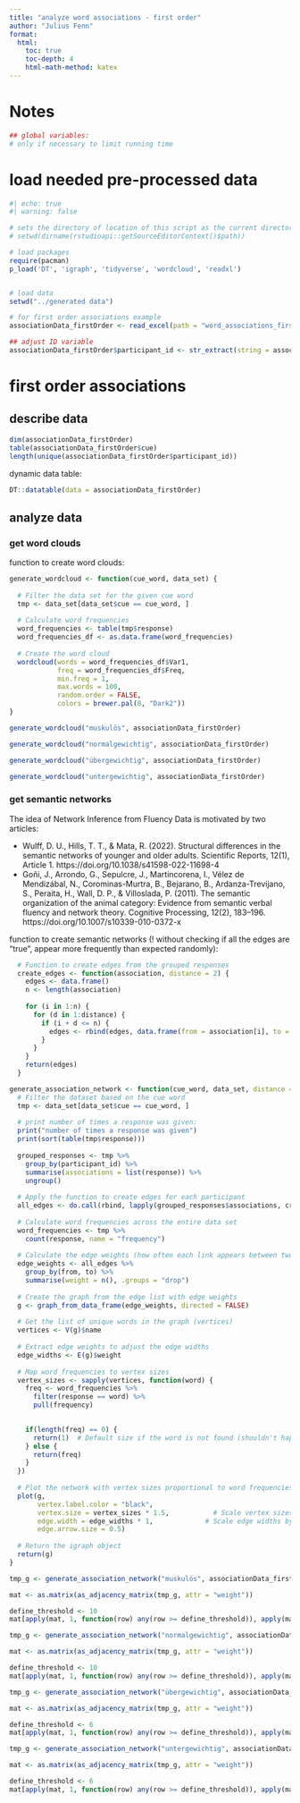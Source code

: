 ```yaml
---
title: "analyze word associations - first order"
author: "Julius Fenn"
format:
  html:
    toc: true
    toc-depth: 4
    html-math-method: katex
---
```



# Notes

```r
## global variables: 
# only if necessary to limit running time
```



# load needed pre-processed data


```r
#| echo: true
#| warning: false

# sets the directory of location of this script as the current directory
# setwd(dirname(rstudioapi::getSourceEditorContext()$path))

# load packages
require(pacman)
p_load('DT', 'igraph', 'tidyverse', 'wordcloud', 'readxl')


# load data
setwd("../generated data")

# for first order associations example
associationData_firstOrder <- read_excel(path = "word_associations_firstOrder_adjectives.xlsx", sheet = 1)

## adjust ID variable
associationData_firstOrder$participant_id <- str_extract(string = associationData_firstOrder$participant_id, pattern = "[:alpha:]*_[:digit:]*")
```



# first order associations

## describe data

```r
dim(associationData_firstOrder)
table(associationData_firstOrder$cue)
length(unique(associationData_firstOrder$participant_id))
```

dynamic data table:

```r
DT::datatable(data = associationData_firstOrder)
```

## analyze data

### get word clouds


function to create word clouds: 

```r
generate_wordcloud <- function(cue_word, data_set) {
  
  # Filter the data set for the given cue word
  tmp <- data_set[data_set$cue == cue_word, ]
  
  # Calculate word frequencies
  word_frequencies <- table(tmp$response)
  word_frequencies_df <- as.data.frame(word_frequencies)
  
  # Create the word cloud
  wordcloud(words = word_frequencies_df$Var1, 
            freq = word_frequencies_df$Freq, 
            min.freq = 1, 
            max.words = 100, 
            random.order = FALSE, 
            colors = brewer.pal(8, "Dark2"))
}
```



```r
generate_wordcloud("muskulös", associationData_firstOrder)
```

```r
generate_wordcloud("normalgewichtig", associationData_firstOrder)
```


```r
generate_wordcloud("übergewichtig", associationData_firstOrder)
```


```r
generate_wordcloud("untergewichtig", associationData_firstOrder)
```


### get semantic networks

The idea of Network Inference from Fluency Data is motivated by two articles:

* Wulff, D. U., Hills, T. T., & Mata, R. (2022). Structural differences in the semantic networks of younger and older adults. Scientific Reports, 12(1), Article 1. https://doi.org/10.1038/s41598-022-11698-4
* Goñi, J., Arrondo, G., Sepulcre, J., Martincorena, I., Vélez de Mendizábal, N., Corominas-Murtra, B., Bejarano, B., Ardanza-Trevijano, S., Peraita, H., Wall, D. P., & Villoslada, P. (2011). The semantic organization of the animal category: Evidence from semantic verbal fluency and network theory. Cognitive Processing, 12(2), 183–196. https://doi.org/10.1007/s10339-010-0372-x



function to create semantic networks (! without checking if all the edges are "true", appear more frequently than expected randomly): 

```r
  # Function to create edges from the grouped responses
  create_edges <- function(association, distance = 2) {
    edges <- data.frame()
    n <- length(association)
    
    for (i in 1:n) {
      for (d in 1:distance) {
        if (i + d <= n) {
          edges <- rbind(edges, data.frame(from = association[i], to = association[i + d]))
        }
      }
    }
    return(edges)
  }

generate_association_network <- function(cue_word, data_set, distance = 2) {
  # Filter the dataset based on the cue word
  tmp <- data_set[data_set$cue == cue_word, ]
  
  # print number of times a response was given:
  print("number of times a response was given")
  print(sort(table(tmp$response)))
  
  grouped_responses <- tmp %>%
    group_by(participant_id) %>%
    summarise(associations = list(response)) %>%
    ungroup()
  
  # Apply the function to create edges for each participant
  all_edges <- do.call(rbind, lapply(grouped_responses$associations, create_edges, distance = distance))
  
  # Calculate word frequencies across the entire data set
  word_frequencies <- tmp %>%
    count(response, name = "frequency")
  
  # Calculate the edge weights (how often each link appears between two words)
  edge_weights <- all_edges %>%
    group_by(from, to) %>%
    summarise(weight = n(), .groups = "drop")
  
  # Create the graph from the edge list with edge weights
  g <- graph_from_data_frame(edge_weights, directed = FALSE)
  
  # Get the list of unique words in the graph (vertices)
  vertices <- V(g)$name
  
  # Extract edge weights to adjust the edge widths
  edge_widths <- E(g)$weight
  
  # Map word frequencies to vertex sizes
  vertex_sizes <- sapply(vertices, function(word) {
    freq <- word_frequencies %>%
      filter(response == word) %>%
      pull(frequency)
    

    if(length(freq) == 0) {
      return(1)  # Default size if the word is not found (shouldn't happen)
    } else {
      return(freq)
    }
  })
  
  # Plot the network with vertex sizes proportional to word frequencies and edge widths proportional to edge weights
  plot(g, 
       vertex.label.color = "black", 
       vertex.size = vertex_sizes * 1.5,           # Scale vertex sizes by word frequency
       edge.width = edge_widths * 1,             # Scale edge widths by weight (number of links)
       edge.arrow.size = 0.5)
  
  # Return the igraph object
  return(g)
}
```





```r
tmp_g <- generate_association_network("muskulös", associationData_firstOrder, distance = 2)

mat <- as.matrix(as_adjacency_matrix(tmp_g, attr = "weight"))

define_threshold <- 10
mat[apply(mat, 1, function(row) any(row >= define_threshold)), apply(mat, 2, function(row) any(row >= define_threshold))]
```


```r
tmp_g <- generate_association_network("normalgewichtig", associationData_firstOrder, distance = 2)

mat <- as.matrix(as_adjacency_matrix(tmp_g, attr = "weight"))

define_threshold <- 10
mat[apply(mat, 1, function(row) any(row >= define_threshold)), apply(mat, 2, function(row) any(row >= define_threshold))]
```


```r
tmp_g <- generate_association_network("übergewichtig", associationData_firstOrder, distance = 2)

mat <- as.matrix(as_adjacency_matrix(tmp_g, attr = "weight"))

define_threshold <- 6
mat[apply(mat, 1, function(row) any(row >= define_threshold)), apply(mat, 2, function(row) any(row >= define_threshold))]
```


```r
tmp_g <- generate_association_network("untergewichtig", associationData_firstOrder, distance = 2)

mat <- as.matrix(as_adjacency_matrix(tmp_g, attr = "weight"))

define_threshold <- 6
mat[apply(mat, 1, function(row) any(row >= define_threshold)), apply(mat, 2, function(row) any(row >= define_threshold))]
```